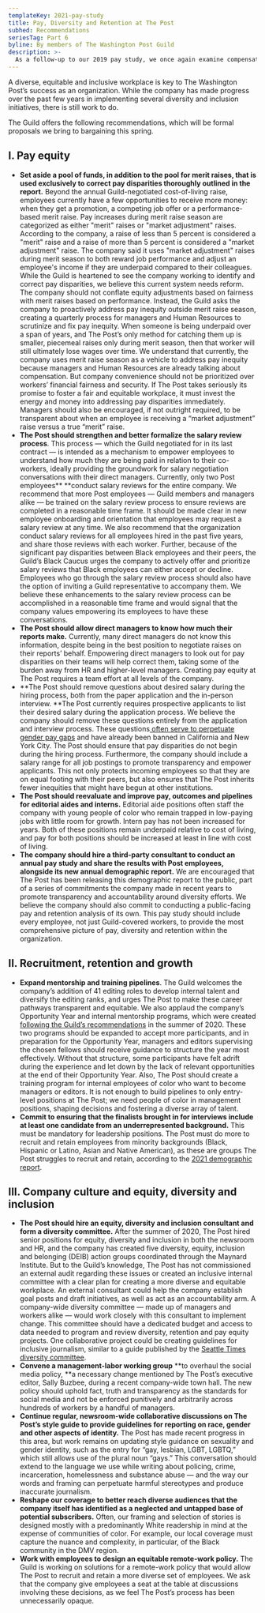 ```yaml
---
templateKey: 2021-pay-study
title: Pay, Diversity and Retention at The Post
subhed: Recommendations
seriesTag: Part 6
byline: By members of The Washington Post Guild
description: >-
  As a follow-up to our 2019 pay study, we once again examine compensation at The Washington Post by race, gender, age and department. But this report goes a step further, using demographic data provided by the company and obtained by the Guild to explore diversity and retention at the organization.
---
```


<PayStudyLinkbox />

A diverse, equitable and inclusive workplace is key to The Washington Post’s success as an organization. While the company has made progress over the past few years in implementing several diversity and inclusion initiatives, there is still work to do.

The Guild offers the following recommendations, which will be formal proposals we bring to bargaining this spring.

## I. Pay equity

- **Set aside a pool of funds, in addition to the pool for merit raises, that is used exclusively to correct pay disparities thoroughly outlined in the report.** Beyond the annual Guild-negotiated cost-of-living raise, employees currently have a few opportunities to receive more money: when they get a promotion, a competing job offer or a performance-based merit raise. Pay increases during merit raise season are categorized as either "merit" raises or "market adjustment" raises. According to the company, a raise of less than 5 percent is considered a "merit" raise and a raise of more than 5 percent is considered a "market adjustment" raise. The company said it uses "market adjustment" raises during merit season to both reward job performance and adjust an employee's income if they are underpaid compared to their colleagues. While the Guild is heartened to see the company working to identify and correct pay disparities, we believe this current system needs reform. The company should not conflate equity adjustments based on fairness with merit raises based on performance. Instead, the Guild asks the company to proactively address pay inequity outside merit raise season, creating a quarterly process for managers and Human Resources to scrutinize and fix pay inequity. When someone is being underpaid over a span of years, and The Post’s only method for catching them up is smaller, piecemeal raises only during merit season, then that worker will still ultimately lose wages over time. We understand that currently, the company uses merit raise season as a vehicle to address pay inequity because managers and Human Resources are already talking about compensation. But company convenience should not be prioritized over workers’ financial fairness and security. If The Post takes seriously its promise to foster a fair and equitable workplace, it must invest the energy and money into addressing pay disparities immediately. Managers should also be encouraged, if not outright required, to be transparent about when an employee is receiving a “market adjustment” raise versus a true “merit” raise.
- **The Post should strengthen and better formalize the salary review process**. This process — which the Guild negotiated for in its last contract — is intended as a mechanism to empower employees to understand how much they are being paid in relation to their co-workers, ideally providing the groundwork for salary negotiation conversations with their direct managers. Currently, only two Post employees\*\* \*\*conduct salary reviews for the entire company. We recommend that more Post employees — Guild members and managers alike — be trained on the salary review process to ensure reviews are completed in a reasonable time frame. It should be made clear in new employee onboarding and orientation that employees may request a salary review at any time. We also recommend that the organization conduct salary reviews for all employees hired in the past five years, and share those reviews with each worker. Further, because of the significant pay disparities between Black employees and their peers, the Guild’s Black Caucus urges the company to actively offer and prioritize salary reviews that Black employees can either accept or decline. Employees who go through the salary review process should also have the option of inviting a Guild representative to accompany them. We believe these enhancements to the salary review process can be accomplished in a reasonable time frame and would signal that the company values empowering its employees to have these conversations.
- **The Post should allow direct managers to know how much their reports make.** Currently, many direct managers do not know this information, despite being in the best position to negotiate raises on their reports’ behalf. Empowering direct managers to look out for pay disparities on their teams will help correct them, taking some of the burden away from HR and higher-level managers. Creating pay equity at The Post requires a team effort at all levels of the company.
- **The Post should remove questions about desired salary during the hiring process, both from the paper application and the in-person interview. **The Post currently requires prospective applicants to list their desired salary during the application process. We believe the company should remove these questions entirely from the application and interview process. These questions[ often serve to perpetuate gender pay gaps](https://www.nytimes.com/2018/05/01/upshot/how-a-common-interview-question-fuels-the-gender-pay-gap-and-how-to-stop-it.html?module=inline) and have already been banned in California and New York City. The Post should ensure that pay disparities do not begin during the hiring process. Furthermore, the company should include a salary range for all job postings to promote transparency and empower applicants. This not only protects incoming employees so that they are on equal footing with their peers, but also ensures that The Post inherits fewer inequities that might have begun at other institutions.
- **The Post should reevaluate and improve pay, outcomes and pipelines for editorial aides and interns.** Editorial aide positions often staff the company with young people of color who remain trapped in low-paying jobs with little room for growth. Intern pay has not been increased for years. Both of these positions remain underpaid relative to cost of living, and pay for both positions should be increased at least in line with cost of living.
- **The company should hire a third-party consultant to conduct an annual pay study and share the results with Post employees, alongside its new annual demographic report.** We are encouraged that The Post has been releasing this demographic report to the public, part of a series of commitments the company made in recent years to promote transparency and accountability around diversity efforts. We believe the company should also commit to conducting a public-facing pay and retention analysis of its own. This pay study should include every employee, not just Guild-covered workers, to provide the most comprehensive picture of pay, diversity and retention within the organization.

## II. Recruitment, retention and growth

- **Expand mentorship and training pipelines**. The Guild welcomes the company’s addition of 41 editing roles to develop internal talent and diversify the editing ranks, and urges The Post to make these career pathways transparent and equitable. We also applaud the company’s Opportunity Year and internal mentorship programs, which were created [following the Guild’s recommendations](https://twitter.com/PostGuild/status/1273742842771525632?s=20&t=l54xt0wz0LNOChkucyZ7QQ) in the summer of 2020. These two programs should be expanded to accept more participants, and in preparation for the Opportunity Year, managers and editors supervising the chosen fellows should receive guidance to structure the year most effectively. Without that structure, some participants have felt adrift during the experience and let down by the lack of relevant opportunities at the end of their Opportunity Year. Also, The Post should create a training program for internal employees of color who want to become managers or editors. It is not enough to build pipelines to only entry-level positions at The Post; we need people of color in management positions, shaping decisions and fostering a diverse array of talent.
- **Commit to ensuring that the finalists brought in for interviews include at least one candidate from an underrepresented background.** This must be mandatory for leadership positions. The Post must do more to recruit and retain employees from minority backgrounds (Black, Hispanic or Latino, Asian and Native American), as these are groups The Post struggles to recruit and retain, according to the [2021 demographic report](https://www.washingtonpost.com/pr/2021/07/28/workforce-demographics/).

## III. Company culture and equity, diversity and inclusion

- **The Post should hire an equity, diversity and inclusion consultant and form a diversity committee.** After the summer of 2020, The Post hired senior positions for equity, diversity and inclusion in both the newsroom and HR, and the company has created five diversity, equity, inclusion and belonging (DEIB) action groups coordinated through the Maynard Institute. But to the Guild’s knowledge, The Post has not commissioned an external audit regarding these issues or created an inclusive internal committee with a clear plan for creating a more diverse and equitable workplace. An external consultant could help the company establish goal posts and draft initiatives, as well as act as an accountability arm. A company-wide diversity committee — made up of managers and workers alike — would work closely with this consultant to implement change. This committee should have a dedicated budget and access to data needed to program and review diversity, retention and pay equity projects. One collaborative project could be creating guidelines for inclusive journalism, similar to a guide published by the [Seattle Times diversity committee](https://docs.google.com/document/d/1Uk0LrP2iM22rY39quqJZBZOstFNAGirJd5KH9hjRAKo/edit).
- **Convene a management-labor working group** **to overhaul the social media policy, **a necessary change mentioned by The Post’s executive editor, Sally Buzbee, during a recent company-wide town hall. The new policy should uphold fact, truth and transparency as the standards for social media and not be enforced punitively and arbitrarily across hundreds of workers by a handful of managers.
- **Continue regular, newsroom-wide collaborative discussions on The Post’s style guide to provide guidelines for reporting on race, gender and other aspects of identity.** The Post has made recent progress in this area, but work remains on updating style guidance on sexuality and gender identity, such as the entry for “gay, lesbian, LGBT, LGBTQ,” which still allows use of the plural noun “gays.” This conversation should extend to the language we use while writing about policing, crime, incarceration, homelessness and substance abuse — and the way our words and framing can perpetuate harmful stereotypes and produce inaccurate journalism.
- **Reshape our coverage to better reach diverse audiences that the company itself has identified as a neglected and untapped base of potential subscribers.** Often, our framing and selection of stories is designed mostly with a predominantly White readership in mind at the expense of communities of color. For example, our local coverage must capture the nuance and complexity, in particular, of the Black community in the DMV region.
- **Work with employees to design an equitable remote-work policy.** The Guild is working on solutions for a remote-work policy that would allow The Post to recruit and retain a more diverse set of employees. We ask that the company give employees a seat at the table at discussions involving these decisions, as we feel The Post’s process has been unnecessarily opaque.

